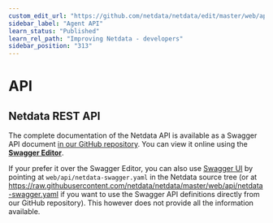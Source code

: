 ```yaml
---
custom_edit_url: "https://github.com/netdata/netdata/edit/master/web/api/README.md"
sidebar_label: "Agent API"
learn_status: "Published"
learn_rel_path: "Improving Netdata - developers"
sidebar_position: "313"
---
```



# API

## Netdata REST API

The complete documentation of the Netdata API is available as a Swagger API document [in our GitHub repository](https://raw.githubusercontent.com/netdata/netdata/master/web/api/netdata-swagger.yaml). You can view it online using the **[Swagger Editor](https://editor.swagger.io/?url=https://raw.githubusercontent.com/netdata/netdata/master/web/api/netdata-swagger.yaml)**.

If your prefer it over the Swagger Editor, you can also use [Swagger UI](https://github.com/swagger-api/swagger-ui) by pointing at `web/api/netdata-swagger.yaml` in the Netdata source tree (or at https://raw.githubusercontent.com/netdata/netdata/master/web/api/netdata-swagger.yaml if you want to use the Swagger API definitions directly from our GitHub repository). This however does not provide all the information available.
